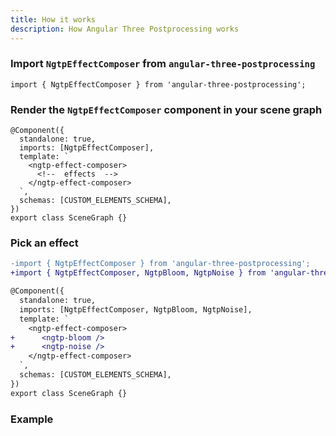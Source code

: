 ```yaml
---
title: How it works
description: How Angular Three Postprocessing works
---
```



### Import `NgtpEffectComposer` from `angular-three-postprocessing`

```angular-ts
import { NgtpEffectComposer } from 'angular-three-postprocessing';
```

### Render the `NgtpEffectComposer` component in your scene graph

```angular-ts
@Component({
  standalone: true,
  imports: [NgtpEffectComposer],
  template: `
    <ngtp-effect-composer>
      <!--  effects  -->
    </ngtp-effect-composer>
  `,
  schemas: [CUSTOM_ELEMENTS_SCHEMA],
})
export class SceneGraph {}
```

### Pick an effect

```diff lang="angular-ts"
-import { NgtpEffectComposer } from 'angular-three-postprocessing';
+import { NgtpEffectComposer, NgtpBloom, NgtpNoise } from 'angular-three-postprocessing';

@Component({
  standalone: true,
  imports: [NgtpEffectComposer, NgtpBloom, NgtpNoise],
  template: `
    <ngtp-effect-composer>
+      <ngtp-bloom />
+      <ngtp-noise />
    </ngtp-effect-composer>
  `,
  schemas: [CUSTOM_ELEMENTS_SCHEMA],
})
export class SceneGraph {}
```

### Example

<Tabs>
	<TabItem label="Preview">
		<div class="h-96 w-full border border-dashed border-accent-500 rounded">
			<PostprocessingSample client:only />
		</div>
	</TabItem>
	<TabItem label="Code">
		<Code code={content} lang="angular-ts" />
	</TabItem>
</Tabs>
